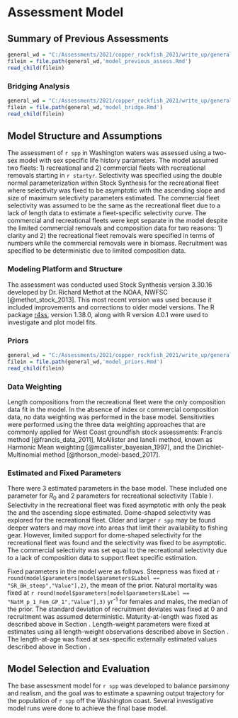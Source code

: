 \clearpage

# Assessment Model

## Summary of Previous Assessments 

```r
general_wd = "C:/Assessments/2021/copper_rockfish_2021/write_up/general_text"
filein = file.path(general_wd,'model_previous_assess.Rmd')
read_child(filein)
```

### Bridging Analysis

```r
general_wd = "C:/Assessments/2021/copper_rockfish_2021/write_up/general_text"
filein = file.path(general_wd,'model_bridge.Rmd')
read_child(filein)
```
 

## Model Structure and Assumptions

The assessment of `r spp` in Washington waters was assessed using a two-sex model with sex specific life history parameters.  The model assumed two fleets: 1) recreational and 2) commercial fleets with recreational removals starting in `r startyr`. Selectivity was specified using the double normal parameterization within Stock Synthesis for the recreational fleet where selectivity was fixed to be asymptotic with the ascending slope and size of maximum selectivity parameters estimated. The commercial fleet selectivity was assumed to be the same as the recreational fleet due to a lack of length data to estimate a fleet-specific selectivity curve. The commercial and recreational fleets were kept separate in the model despite the limited commercial removals and composition data for two reasons: 1) clarity and 2) the recreational fleet removals were specified in terms of numbers while the commercial removals were in biomass. Recruitment was specified to be deterministic due to limited composition data. 

### Modeling Platform and Structure

The assessment was conducted used Stock Synthesis version 3.30.16 developed by Dr. Richard Methot at the NOAA, NWFSC [@methot_stock_2013]. This most recent version was used because it included improvements and corrections to older model versions. The R package [r4ss](https://github.com/r4ss/r4ss), version 1.38.0, along with R version 4.0.1 were used to investigate and plot model fits. 


### Priors

```r
general_wd = "C:/Assessments/2021/copper_rockfish_2021/write_up/general_text"
filein = file.path(general_wd,'model_priors.Rmd')
read_child(filein)
```  

### Data Weighting

Length compositions from the recreational fleet were the only composition data fit in the model. In the absence of index or commercial composition data, no data weighting was performed in the base model. Sensitivities were performed using the three data weighting approaches that are commonly applied for West Coast groundfish stock assessments: Francis method [@francis_data_2011], McAllister and Ianelli method, known as Harmonic Mean weighting [@mcallister_bayesian_1997], and the Dirichlet-Multinomial method [@thorson_model-based_2017].


### Estimated and Fixed Parameters

There were 3 estimated parameters in the base model. These included one parameter for $R_0$ and 2 parameters for recreational selectivity (Table \ref{tab:params}). Selectivity in the recreational fleet was fixed asymptotic with only the peak the and the ascending slope estimated.  Dome-shaped selectivity was explored for the recreational fleet. Older and larger `r spp` may be found deeper waters and may move into areas that limit their availability to fishing gear. However, limited support for dome-shaped selectivity for the recreational fleet was found and the selectivity was fixed to be asymptotic.  The commercial selectivity was set equal to the recreational selectivity due to a lack of composition data to support fleet specific estimation. 

Fixed parameters in the model were as follows. Steepness was fixed at `r round(model$parameters[model$parameters$Label == "SR_BH_steep","Value"],2)`, the mean of the prior. Natural mortality was fixed at `r round(model$parameters[model$parameters$Label == "NatM_p_1_Fem_GP_1","Value"],3)` yr^-1^ for females and males, the median of the prior. The standard deviation of recruitment deviates was fixed at 0 and recruitment was assumed deterministic. Maturity-at-length was fixed as described above in Section \ref{maturation-and-fecundity}. Length-weight parameters were fixed at estimates using all length-weight observations described above in Section \ref{length-weight-relationship}. The length-at-age was fixed at sex-specific externally estimated values described above in Section \ref{growth-length-at-age}.


## Model Selection and Evaluation

The base assessment model for `r spp` was developed to balance parsimony and realism, and the goal was to estimate a spawning output trajectory for the population of `r spp` off the Washington coast. Several investigative model runs were done to achieve the final base model.


